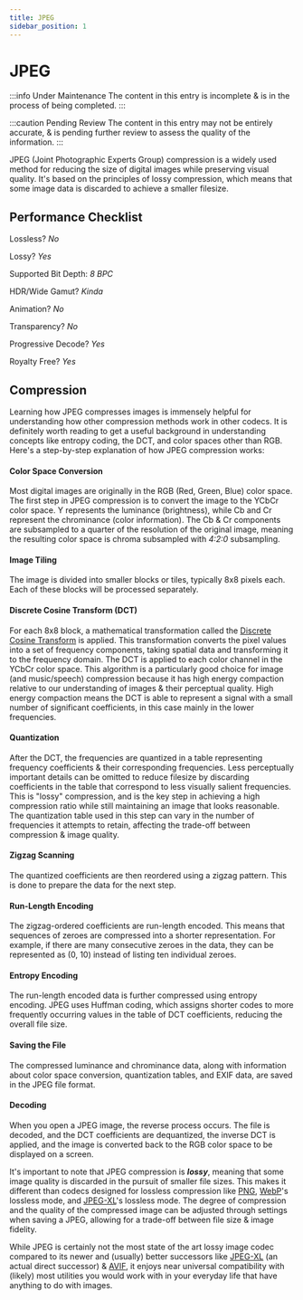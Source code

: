 ```yaml
---
title: JPEG
sidebar_position: 1
---
```


# JPEG

:::info Under Maintenance
The content in this entry is incomplete & is in the process of being completed.
:::

:::caution Pending Review
The content in this entry may not be entirely accurate, & is pending further review to assess the quality of the information.
:::

JPEG (Joint Photographic Experts Group) compression is a widely used method for reducing the size of digital images while preserving visual quality. It's based on the principles of lossy compression, which means that some image data is discarded to achieve a smaller filesize.

## Performance Checklist

Lossless? *No*

Lossy? *Yes*

Supported Bit Depth:
*8 BPC*

HDR/Wide Gamut? *Kinda*

Animation? *No*

Transparency? *No*

Progressive Decode? *Yes*

Royalty Free? *Yes*

## Compression

Learning how JPEG compresses images is immensely helpful for understanding how other compression methods work in other codecs. It is definitely worth reading to get a useful background in understanding concepts like entropy coding, the DCT, and color spaces other than RGB. Here's a step-by-step explanation of how JPEG compression works:

#### Color Space Conversion
   Most digital images are originally in the RGB (Red, Green, Blue) color space. The first step in JPEG compression is to convert the image to the YCbCr color space. Y represents the luminance (brightness), while Cb and Cr represent the chrominance (color information). The Cb & Cr components are subsampled to a quarter of the resolution of the original image, meaning the resulting color space is chroma subsampled with *4:2:0* subsampling.

#### Image Tiling
   The image is divided into smaller blocks or tiles, typically 8x8 pixels each. Each of these blocks will be processed separately.

#### Discrete Cosine Transform (DCT)
   For each 8x8 block, a mathematical transformation called the [Discrete Cosine Transform](../introduction/terminology.mdx#discrete-cosine-transform-dct) is applied. This transformation converts the pixel values into a set of frequency components, taking spatial data and transforming it to the frequency domain. The DCT is applied to each color channel in the YCbCr color space. This algorithm is a particularly good choice for image (and music/speech) compression because it has high energy compaction relative to our understanding of images & their perceptual quality. High energy compaction means the DCT is able to represent a signal with a small number of significant coefficients, in this case mainly in the lower frequencies.

#### Quantization
   After the DCT, the frequencies are quantized in a table representing frequency coefficients & their corresponding frequencies. Less perceptually important details can be omitted to reduce filesize by discarding coefficients in the table that correspond to less visually salient frequencies. This is "lossy" compression, and is the key step in achieving a high compression ratio while still maintaining an image that looks reasonable. The quantization table used in this step can vary in the number of frequencies it attempts to retain, affecting the trade-off between compression & image quality.

#### Zigzag Scanning
   The quantized coefficients are then reordered using a zigzag pattern. This is done to prepare the data for the next step.

#### Run-Length Encoding
   The zigzag-ordered coefficients are run-length encoded. This means that sequences of zeroes are compressed into a shorter representation. For example, if there are many consecutive zeroes in the data, they can be represented as (0, 10) instead of listing ten individual zeroes.

#### Entropy Encoding
   The run-length encoded data is further compressed using entropy encoding. JPEG uses Huffman coding, which assigns shorter codes to more frequently occurring values in the table of DCT coefficients, reducing the overall file size.

#### Saving the File
   The compressed luminance and chrominance data, along with information about color space conversion, quantization tables, and EXIF data, are saved in the JPEG file format.

#### Decoding
   When you open a JPEG image, the reverse process occurs. The file is decoded, and the DCT coefficients are dequantized, the inverse DCT is applied, and the image is converted back to the RGB color space to be displayed on a screen.

It's important to note that JPEG compression is ***lossy***, meaning that some image quality is discarded in the pursuit of smaller file sizes. This makes it different than codecs designed for lossless compression like [PNG](../images/PNG.mdx), [WebP](../images/WebP.mdx)'s lossless mode, and [JPEG-XL](../images/JXL.mdx)'s lossless mode. The degree of compression and the quality of the compressed image can be adjusted through settings when saving a JPEG, allowing for a trade-off between file size & image fidelity.

While JPEG is certainly not the most state of the art lossy image codec compared to its newer and (usually) better successors like [JPEG-XL](./JXL.mdx) (an actual direct successor) & [AVIF](../images/AVIF.mdx), it enjoys near universal compatibility with (likely) most utilities you would work with in your everyday life that have anything to do with images.
